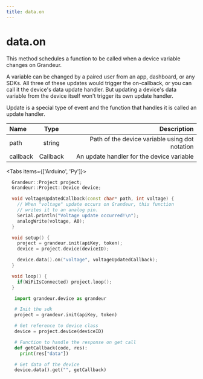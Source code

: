 ```yaml
---
title: data.on
---
```



# data.on

This method schedules a function to be called when a device variable changes on Grandeur.

A variable can be changed by a paired user from an app, dashboard, or any SDKs. All three of these updates would trigger the on-callback, or you can call it the device's data update handler. But updating a device's data variable from the device itself won't trigger its own update handler.

<Callout emoji="☑️">
 Update is a special type of event and the function that handles it is called an update handler.
</Callout>

| Name       | Type |   Description |
| :------------ | :---------: | ----------: |
| path        |    string    | Path of the device variable using dot notation|
| callback    |   Callback     |  An update handler for the device variable |


<Tabs items={['Arduino', 'Py']}>

  <Tab>

  ```cpp
    Grandeur::Project project;
    Grandeur::Project::Device device;

    void voltageUpdatedCallback(const char* path, int voltage) {
      // When "voltage" update occurs on Grandeur, this function
      // writes it to an analog pin.
      Serial.println("Voltage update occurred!\n");
      analogWrite(voltage, A0);
    }

    void setup() {
      project = grandeur.init(apiKey, token);
      device = project.device(deviceID);

      device.data().on("voltage", voltageUpdatedCallback);
    }

    void loop() {
      if(WiFiIsConnected) project.loop();
    }
  ```

  </Tab>

   <Tab>

   ```py
      import grandeur.device as grandeur

      # Init the sdk
      project = grandeur.init(apiKey, token)

      # Get reference to device class
      device = project.device(deviceID)

      # Function to handle the response on get call
      def getCallback(code, res):
        print(res["data"])

      # Get data of the device
      device.data().get("", getCallback)
   ```
   </Tab>

</Tabs>





